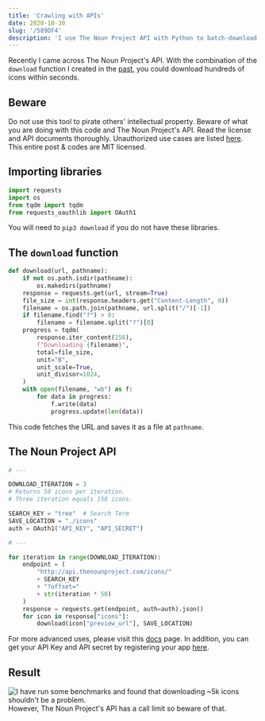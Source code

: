 ```yaml
---
title: 'Crawling with APIs'
date: 2020-10-30
slug: '/589DF4'
description: 'I use The Noun Project API with Python to batch‑download icons: OAuth setup, a reusable downloader, and pitfalls'
---
```


Recently I came across The Noun Project's API. With the combination of the `download` function I created in the [past](https://blog.chosunghyun.com/kr-backup-with-rss/), you could download hundreds of icons within seconds.

## Beware

Do not use this tool to pirate others' intellectual property. Beware of what you are doing with this code and The Noun Project's API. Read the license and API documents thoroughly. Unauthorized use cases are listed [here](https://api.thenounproject.com/getting_started.html#unacceptable-uses). This entire post & codes are MIT licensed.

## Importing libraries

```python
import requests
import os
from tqdm import tqdm
from requests_oauthlib import OAuth1
```

You will need to `pip3 download` if you do not have these libraries.

## The `download` function

```python
def download(url, pathname):
    if not os.path.isdir(pathname):
        os.makedirs(pathname)
    response = requests.get(url, stream=True)
    file_size = int(response.headers.get("Content-Length", 0))
    filename = os.path.join(pathname, url.split("/")[-1])
    if filename.find("?") > 0:
        filename = filename.split("?")[0]
    progress = tqdm(
        response.iter_content(256),
        f"Downloading {filename}",
        total=file_size,
        unit="B",
        unit_scale=True,
        unit_divisor=1024,
    )
    with open(filename, "wb") as f:
        for data in progress:
            f.write(data)
            progress.update(len(data))
```

This code fetches the URL and saves it as a file at `pathname`.

## The Noun Project API

```python
# ---

DOWNLOAD_ITERATION = 3
# Returns 50 icons per iteration.
# Three iteration equals 150 icons.

SEARCH_KEY = "tree"  # Search Term
SAVE_LOCATION = "./icons"
auth = OAuth1("API_KEY", "API_SECRET")

# ---

for iteration in range(DOWNLOAD_ITERATION):
    endpoint = (
        "http://api.thenounproject.com/icons/"
        + SEARCH_KEY
        + "?offset="
        + str(iteration * 50)
    )
    response = requests.get(endpoint, auth=auth).json()
    for icon in response["icons"]:
        download(icon["preview_url"], SAVE_LOCATION)
```

For more advanced uses, please visit this [docs](https://api.thenounproject.com/documentation.html) page. In addition, you can get your API Key and API secret by registering your app [here](https://thenounproject.com/developers/apps/).

## Result

![I have run some benchmarks and found that downloading ~5k icons shouldn't be a problem.](./63EB17.png)
However, The Noun Project's API has a call limit so beware of that.
